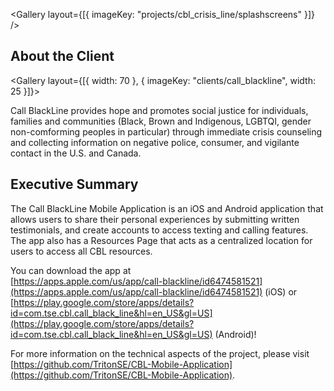 
<Gallery layout={[{ imageKey: "projects/cbl_crisis_line/splashscreens" }]} />

## About the Client

<Gallery layout={[{ width: 70 }, { imageKey: "clients/call_blackline", width: 25 }]}>

Call BlackLine provides hope and promotes social justice for individuals, families and communities (Black, Brown and Indigenous, LGBTQI, gender non-comforming peoples in particular) through immediate crisis counseling and collecting information on negative police, consumer, and vigilante contact in the U.S. and Canada.

</Gallery>

## Executive Summary

The Call BlackLine Mobile Application is an iOS and Android application that allows users to share their personal experiences by submitting written testimonials, and create accounts to access texting and calling features. The app also has a Resources Page that acts as a centralized location for users to access all CBL resources.

You can download the app at  
[https://apps.apple.com/us/app/call-blackline/id6474581521](https://apps.apple.com/us/app/call-blackline/id6474581521) (iOS) or  
[https://play.google.com/store/apps/details?id=com.tse.cbl.call_black_line&hl=en_US&gl=US](https://play.google.com/store/apps/details?id=com.tse.cbl.call_black_line&hl=en_US&gl=US) (Android)!

For more information on the technical aspects of the project, please visit [https://github.com/TritonSE/CBL-Mobile-Application](https://github.com/TritonSE/CBL-Mobile-Application).
